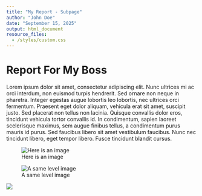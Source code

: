 ```yaml
---
title: "My Report - Subpage"
author: "John Doe"
date: "September 15, 2025"
output: html_document
resource_files:
  - /styles/custom.css
---
```


# Report For My Boss

Lorem ipsum dolor sit amet, consectetur adipiscing elit. Nunc ultrices mi ac orci interdum, non euismod turpis hendrerit.
Sed ornare non neque in pharetra. Integer egestas augue lobortis leo lobortis, nec ultrices orci fermentum. Praesent eget dolor aliquam,
vehicula erat sit amet, suscipit justo. Sed placerat non tellus non lacinia. Quisque convallis dolor eros, tincidunt vehicula tortor convallis id.
In condimentum, sapien laoreet scelerisque maximus, sem augue finibus tellus, a condimentum purus mauris id purus.
Sed faucibus libero sit amet vestibulum faucibus. Nunc nec tincidunt libero, eget tempor libero. Fusce tincidunt blandit cursus. 

![Here is an image](/posit-logo.svg)

![A same level image](pizza-copy.png)

<img src="/pizza-icon.png" />
